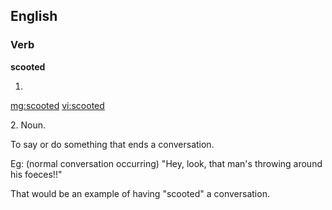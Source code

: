 ==English==

===Verb===
'''scooted'''

# {{past of|[[scoot]]}}

[[mg:scooted]]
[[vi:scooted]]

2. Noun.

To say or do something that ends a conversation. 

Eg: (normal conversation occurring) "Hey, look, that man's throwing around his foeces!!"

That would be an example of having "scooted" a conversation.